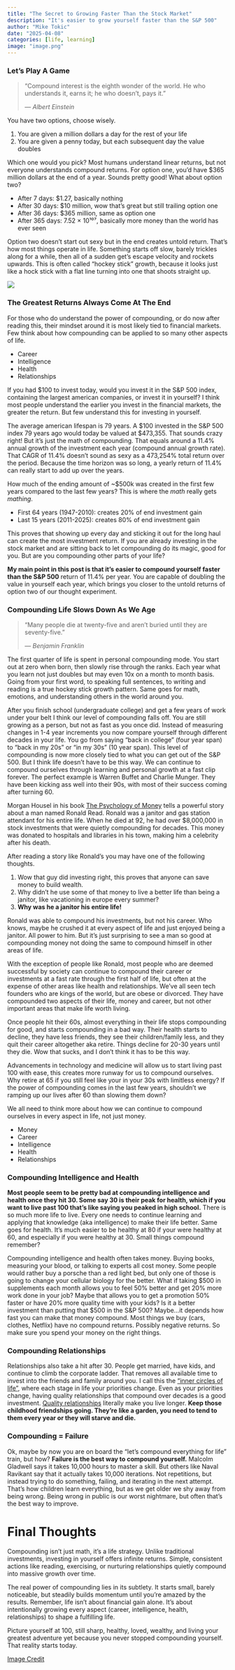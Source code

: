 ```yaml
---
title: "The Secret to Growing Faster Than the Stock Market"
description: "It's easier to grow yourself faster than the S&P 500"
author: "Mike Tokic"
date: "2025-04-08"
categories: [life, learning]
image: "image.png"
---
```


### Let's Play A Game

> “Compound interest is the eighth wonder of the world. He who understands it, earns it; he who doesn't, pays it.”
>
> — *Albert Einstein*

You have two options, choose wisely. 

1. You are given a million dollars a day for the rest of your life
2. You are given a penny today, but each subsequent day the value doubles

Which one would you pick? Most humans understand linear returns, but not everyone understands compound returns. For option one, you'd have $365 million dollars at the end of a year. Sounds pretty good! What about option two? 

- After 7 days: $1.27, basically nothing
- After 30 days: $10 million, wow that's great but still trailing option one
- After 36 days: $365 million, same as option one 
- After 365 days: 7.52 × 10¹⁰⁷, basically more money than the world has ever seen

Option two doesn't start out sexy but in the end creates untold return. That's how most things operate in life. Something starts off slow, barely trickles along for a while, then all of a sudden get's escape velocity and rockets upwards. This is often called "hockey stick" growth, because it looks just like a hock stick with a flat line turning into one that shoots straight up. 

![](./chart1.png)

### The Greatest Returns Always Come At The End 

For those who do understand the power of compounding, or do now after reading this, their mindset around it is most likely tied to financial markets. Few think about how compounding can be applied to so many other aspects of life. 

- Career 
- Intelligence
- Health
- Relationships 

If you had $100 to invest today, would you invest it in the S&P 500 index, containing the largest american companies, or invest it in yourself? I think most people understand the earlier you invest in the financial markets, the greater the return. But few understand this for investing in yourself. 

The average american lifespan is 79 years. A $100 invested in the S&P 500 index 79 years ago would today be valued at $473,355. That sounds crazy right! But it's just the math of compounding. That equals around a 11.4% annual growth of the investment each year (compound annual growth rate). That CAGR of 11.4% doesn't sound as sexy as a 473,254% total return over the period. Because the time horizon was so long, a yearly return of 11.4% can really start to add up over the years. 

How much of the ending amount of ~$500k was created in the first few years compared to the last few years? This is where the *math* really gets *mathing*. 

- First 64 years (1947-2010): creates 20% of end investment gain
- Last 15 years (2011-2025): creates 80% of end investment gain 

This proves that showing up every day and sticking it out for the long haul can create the most investment return. If you are already investing in the stock market and are sitting back to let compounding do its magic, good for you. But are you compounding other parts of your life? 

**My main point in this post is that it's easier to compound yourself faster than the S&P 500** return of 11.4% per year. You are capable of doubling the value in yourself each year, which brings you closer to the untold returns of option two of our thought experiment.  

### Compounding Life Slows Down As We Age

> "Many people die at twenty-five and aren't buried until they are seventy-five."
>
> — *Benjamin Franklin*

The first quarter of life is spent in personal compounding mode. You start out at zero when born, then slowly rise through the ranks. Each year what you learn not just doubles but may even 10x on a month to month basis. Going from your first word, to speaking full sentences, to writing and reading is a true hockey stick growth pattern. Same goes for math, emotions, and understanding others in the world around you.

After you finish school (undergraduate college) and get a few years of work under your belt I think our level of compounding falls off. You are still growing as a person, but not as fast as you once did. Instead of measuring changes in 1-4 year increments you now compare yourself through different decades in your life. You go from saying "back in college" (four year span) to "back in my 20s" or "in my 30s" (10 year span). This level of compounding is now more closely tied to what you can get out of the S&P 500. But I think life doesn't have to be this way. We can continue to compound ourselves through learning and personal growth at a fast clip forever. The perfect example is Warren Buffet and Charlie Munger. They have been kicking ass well into their 90s, with most of their success coming after turning 60. 

Morgan Housel in his book [The Psychology of Money](https://a.co/d/iKWJfEd) tells a powerful story about a man named Ronald Read. Ronald was a janitor and gas station attendant for his entire life. When he died at 92, he had over $8,000,000 in stock investments that were quietly compounding for decades. This money was donated to hospitals and libraries in his town, making him a celebrity after his death. 

After reading a story like Ronald's you may have one of the following thoughts. 

1. Wow that guy did investing right, this proves that anyone can save money to build wealth.
2. Why didn't he use some of that money to live a better life than being a janitor, like vacationing in europe every summer?
3. **Why was he a janitor his entire life!** 

Ronald was able to compound his investments, but not his career. Who knows, maybe he crushed it at every aspect of life and just enjoyed being a janitor. All power to him. But it's just surprising to see a man so good at compounding money not doing the same to compound himself in other areas of life. 

With the exception of people like Ronald, most people who are deemed successful by society can continue to compound their career or investments at a fast rate through the first half of life, but often at the expense of other areas like health and relationships. We've all seen tech founders who are kings of the world, but are obese or divorced. They have compounded two aspects of their life, money and career, but not other important areas that make life worth living. 

Once people hit their 60s, almost everything in their life stops compounding for good, and starts compounding in a bad way. Their health starts to decline, they have less friends, they see their children/family less, and they quit their career altogether aka retire. Things decline for 20-30 years until they die. Wow that sucks, and I don't think it has to be this way. 

Advancements in technology and medicine will allow us to start living past 100 with ease, this creates more runway for us to compound ourselves. Why retire at 65 if you still feel like your in your 30s with limitless energy? If the power of compounding comes in the last few years, shouldn't we ramping up our lives after 60 than slowing them down? 

We all need to think more about how we can continue to compound ourselves in every aspect in life, not just money. 

- Money
- Career 
- Intelligence
- Health
- Relationships

### Compounding Intelligence and Health

**Most people seem to be pretty bad at compounding intelligence and health once they hit 30. Some say 30 is their peak for health, which if you want to live past 100 that's like saying you peaked in high school.** There is so much more life to live. Every one needs to continue learning and applying that knowledge (aka intelligence) to make their life better. Same goes for health. It's much easier to be healthy at 80 if your were healthy at 60, and especially if you were healthy at 30. Small things compound remember? 

Compounding intelligence and health often takes money. Buying books, measuring your blood, or talking to experts all cost money. Some people would rather buy a porsche than a red light bed, but only one of those is going to change your cellular biology for the better. What if taking $500 in supplements each month allows you to feel 50% better and get 20% more work done in your job? Maybe that allows you to get a promotion 50% faster or have 20% more quality time with your kids? Is it a better investment than putting that $500 in the S&P 500? Maybe...it depends how fast you can make that money compound. Most things we buy (cars, clothes, Netflix) have no compound returns. Possibly negative returns. So make sure you spend your money on the right things. 

### Compounding Relationships

Relationships also take a hit after 30. People get married, have kids, and continue to climb the corporate ladder. That removes all available time to invest into the friends and family around you. I call this the ["inner circles of life"](https://mftokic.github.io/posts/2024-06-28-life-circles/), where each stage in life your priorities change. Even as your priorities change, having quality relationships that compound over decades is a good investment. [Quality relationships](https://news.harvard.edu/gazette/story/2017/04/over-nearly-80-years-harvard-study-has-been-showing-how-to-live-a-healthy-and-happy-life/) literally make you live longer. **Keep those childhood friendships going. They're like a garden, you need to tend to them every year or they will starve and die.** 

### Compounding = Failure

Ok, maybe by now you are on board the "let's compound everything for life" train, but how? **Failure is the best way to compound yourself.** Malcolm Gladwell says it takes 10,000 hours to master a skill. But others like Naval Ravikant say that it actually takes 10,000 iterations. Not repetitions, but instead trying to do something, failing, and iterating in the next attempt. That's how children learn everything, but as we get older we shy away from being wrong. Being wrong in public is our worst nightmare, but often that's the best way to improve. 

# Final Thoughts

Compounding isn't just math, it's a life strategy. Unlike traditional investments, investing in yourself offers infinite returns. Simple, consistent actions like reading, exercising, or nurturing relationships quietly compound into massive growth over time.

The real power of compounding lies in its subtlety. It starts small, barely noticeable, but steadily builds momentum until you're amazed by the results. Remember, life isn't about financial gain alone. It's about intentionally growing every aspect (career, intelligence, health, relationships) to shape a fulfilling life.

Picture yourself at 100, still sharp, healthy, loved, wealthy, and living your greatest adventure yet because you never stopped compounding yourself. That reality starts today.

[Image Credit](https://2.bp.blogspot.com/-cDUWGJmWhhg/UQvjq4ydg5I/AAAAAAAA6yM/-n_19_RKSrM/s1600/30_rock_finale_jacks_happiness_domination_chart.jpg)